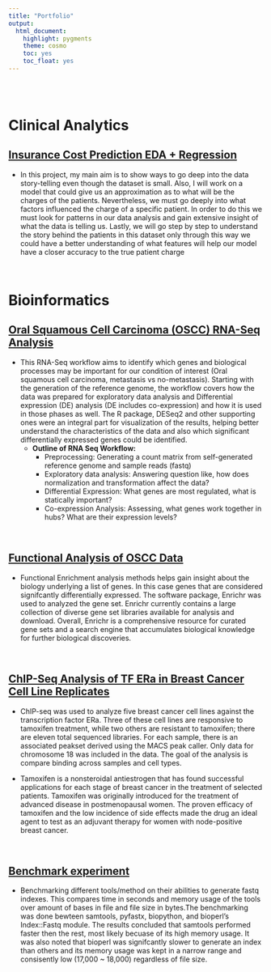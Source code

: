 ```yaml
---
title: "Portfolio"
output:
  html_document:
    highlight: pygments
    theme: cosmo
    toc: yes
    toc_float: yes
---
```

<br>
<br>

# __Clinical Analytics__

## [Insurance Cost Prediction EDA + Regression](Insurance.html)


- In this project, my main aim is to show ways to go deep into the data story-telling even though the dataset is small. Also, I will work on a model that could give us an approximation as to what will be the charges of the patients. Nevertheless, we must go deeply into what factors influenced the charge of a specific patient. In order to do this we must look for patterns in our data analysis and gain extensive insight of what the data is telling us. Lastly, we will go step by step to understand the story behind the patients in this dataset only through this way we could have a better understanding of what features will help our model have a closer accuracy to the true patient charge


<br>

# __Bioinformatics__

## [Oral Squamous Cell Carcinoma (OSCC) RNA-Seq Analysis](rnaseq.html)


- This RNA-Seq workflow aims to identify which genes and biological processes may be important for our condition of interest (Oral squamous cell carcinoma, metastasis vs no-metastasis). Starting with the generation of the reference genome, the workflow covers how the data was prepared for exploratory data analysis and Differential expression (DE) analysis (DE includes co-expression) and how it is used in those phases as well. The R package, DESeq2 and other supporting ones were an integral part for visualization of the results, helping better understand the characteristics of the data and also which significant differentially expressed genes could be identified. 
  - __Outline of RNA Seq Workflow:__ 
    - Preprocessing: Generating a count matrix from self-generated reference genome and sample reads (fastq) 
    - Exploratory data analysis: Answering question like, how does normalization and transformation affect the data? 
    - Differential Expression: What genes are most regulated, what is statically important? 
    - Co-expression Analysis: Assessing, what genes work together in hubs? What are their expression levels? 
    
<br>

## [Functional Analysis of OSCC Data](functional.html)


- Functional Enrichment analysis methods helps gain insight about the biology underlying a list of genes. In this case genes that are considered signifcantly differentially expressed. The software package, Enrichr was used to analyzed the gene set. Enrichr currently contains a large collection of diverse gene set libraries available for analysis and download. Overall, Enrichr is a comprehensive resource for curated gene sets and a search engine that accumulates biological knowledge for further biological discoveries.

<br>

## [ChIP-Seq Analysis of TF ERa in Breast Cancer Cell Line Replicates](ChIP.html)


- ChIP-seq was used to analyze five breast cancer cell lines against the transcription factor ERa. Three of these cell lines are responsive to tamoxifen treatment, while two others are resistant to tamoxifen; there are eleven total sequenced libraries. For each sample, there is an associated peakset derived using the MACS peak caller. Only data for chromosome 18 was included in the data. The goal of the analysis is compare binding across samples and cell types.

- Tamoxifen is a nonsteroidal antiestrogen that has found successful applications for each stage of breast cancer in the treatment of selected patients. Tamoxifen was originally introduced for the treatment of advanced disease in postmenopausal women. The proven efficacy of tamoxifen and the low incidence of side effects made the drug an ideal agent to test as an adjuvant therapy for women with node-positive breast cancer.

<br>

## [Benchmark experiment](benchmark.html)

- Benchmarking different tools/method on their abilities to generate fastq indexes. This compares time in seconds and memory usage of the tools over amount of bases in file and file size in bytes.The benchmarking was done bewteen samtools, pyfastx, biopython, and bioperl's Index::Fastq module.
The results concluded that samtools performed faster then the rest, most likely becuase of its high memory usage. It was also noted that bioperl was signifcantly slower to generate an index than others and its memory usage was kept in a narrow range and consisently low (17,000 ~ 18,000) regardless of file size.

